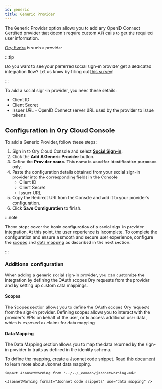 ```yaml
---
id: generic
title: Generic Provider
---
```


The Generic Provider option allows you to add any OpenID Connect Certified provider that doesn't require custom API calls to get
the required user information.

[Ory Hydra](https://www.ory.sh/hydra) is such a provider.

:::tip

Do you want to see your preferred social sign-in provider get a dedicated integration flow? Let us know by filling out
[this survey](https://share-eu1.hsforms.com/1-ARyzi8nSuCYQ9Ci2i18wgextgn)!

:::

To add a social sign-in provider, you need these details:

- Client ID
- Client Secret
- Issuer URL - OpenID Connect server URL used by the provider to issue tokens

## Configuration in Ory Cloud Console

To add a Generic Provider, follow these steps:

1. Sign in to Ory Cloud Console and select [**Social Sign-in**](https://console.ory.sh/projects/current/social-signin).
2. Click the **Add A Generic Provider** button.
3. Define the **Provider name**. This name is used for identification purposes only.
4. Paste the configuration details obtained from your social sign-in provider into the corresponding fields in the Console:
   - Client ID
   - Client Secret
   - Issuer URL
5. Copy the Redirect URI from the Console and add it to your provider's configuration.
6. Click **Save Configuration** to finish.

:::note

These steps cover the basic configuration of a social sign-in provider integration. At this point, the user experience is
incomplete. To complete the configuration and ensure a smooth and secure user experience, configure the [scopes](#scopes) and
[data mapping](#data-mapping) as described in the next section.

:::

### Additional configuration

When adding a generic social sign-in provider, you can customize the integration by defining the OAuth scopes Ory requests from
the provider and by setting up custom data mappings.

#### Scopes

The Scopes section allows you to define the OAuth scopes Ory requests from the sign-in provider. Defining scopes allows you to
interact with the provider's APIs on behalf of the user, or to access additional user data, which is exposed as claims for data
mapping.

#### Data Mapping

The Data Mapping section allows you to map the data returned by the sign-in provider to traits as defined in the identity schema.

To define the mapping, create a Jsonnet code snippet. Read [this document](./data-mapping) to learn more about Jsonnet data
mapping.

```mdx-code-block
import JsonnetWarning from '../../_common/jsonnetwarning.mdx'

<JsonnetWarning format="Jsonnet code snippets" use="data mapping" />
```
